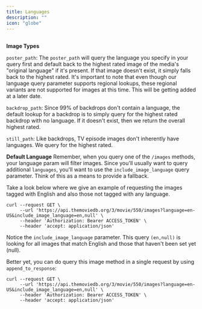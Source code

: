 ---
title: Languages
description: ""
icon: "globe"
---

##
**Image Types**

`poster_path`: The `poster_path` will query the language you specify in your query first and default back to the
 highest rated image of the media's "original language" if it's present. If that image doesn't exist, it simply 
 falls back to the highest rated. It's important to note that even though our language query parameter supports 
 regional lookups, these regional variants are not supported for images at this time. This will be getting added 
 at a later date.

`backdrop_path`: Since 99% of backdrops don't contain a language, the default lookup for a backdrop is to simply query for the highest rated backdrop with no language. If it doesn't exist, then we return the overall highest rated.

`still_path`: Like backdrops, TV episode images don't inherently have languages. We query for the highest rated.

**Default Language**
<Note>
Remember, when you query one of the `/images` methods, your language param will filter images. Since you'll 
usually want to query additional `languages`, you'll want to use the `include_image_language` query parameter. 
Think of this as a means to provide a fallback.

Take a look below where we give an example of requesting the images tagged with English and also those not
tagged with any language.
</Note>

```npm bash
curl --request GET \
     --url 'https://api.themoviedb.org/3/movie/550/images?language=en-US&include_image_language=en,null' \
     --header 'Authorization: Bearer ACCESS_TOKEN' \
     --header 'accept: application/json'

```

Notice the `include_image_language` parameter. This query `(en,null)` is looking for all images that match English
and those that haven't been set yet (null).

Better yet, you can do query this image method in a single request by using `append_to_response`:

```npm bash
curl --request GET \
     --url 'https://api.themoviedb.org/3/movie/550/images?language=en-US&include_image_language=en,null' \
     --header 'Authorization: Bearer ACCESS_TOKEN' \
     --header 'accept: application/json'

```
